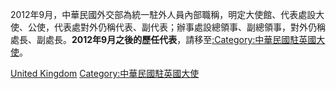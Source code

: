 2012年9月，中華民國外交部為統一駐外人員內部職稱，明定大使館、代表處設大使、公使，代表處對外仍稱代表、副代表；辦事處設總領事、副總領事，對外仍稱處長、副處長。'''2012年9月之後的歷任代表'''，請移至[[:Category:中華民國駐英國大使|:Category:中華民國駐英國大使]]。

[[Category:中華民國駐外代表_(歷史)|United Kingdom]]
[[Category:中華民國駐英國大使|Category:中華民國駐英國大使]]